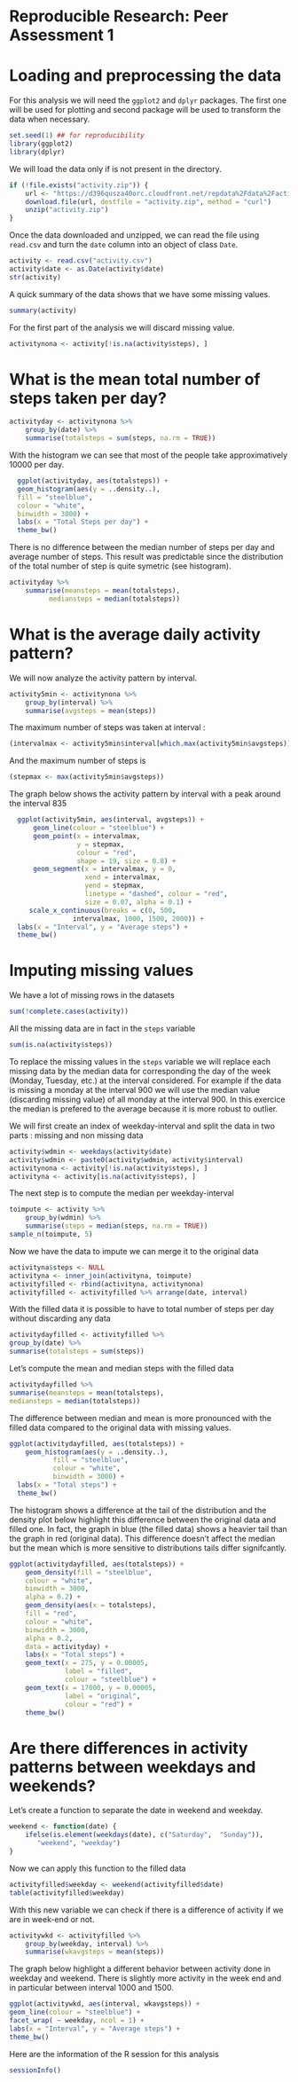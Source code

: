 # Reproducible Research: Peer Assessment 1


# Loading and preprocessing the data

For this analysis we will need the `ggplot2` and `dplyr` packages. The first one will be used for plotting and second package will be used to transform the data when necessary.


```r
set.seed(1) ## for reproducibility
library(ggplot2)
library(dplyr)
```

We will load the data only if is not present in the directory.

```r
if (!file.exists("activity.zip")) {
    url <- "https://d396qusza40orc.cloudfront.net/repdata%2Fdata%2Factivity.zip"
    download.file(url, destfile = "activity.zip", method = "curl")
    unzip("activity.zip")
}
```


Once the data downloaded and unzipped, we can read the file using `read.csv` and turn the `date` column into an object of class `Date`.

```r
activity <- read.csv("activity.csv")
activity$date <- as.Date(activity$date)
str(activity)
```

A quick summary of the data shows that we have some missing values.

```r
summary(activity)
```

For the first part of the analysis we will discard missing value.

```r
activitynona <- activity[!is.na(activity$steps), ]
```

# What is the mean total number of steps taken per day?



```r
activityday <- activitynona %>%
    group_by(date) %>%
    summarise(totalsteps = sum(steps, na.rm = TRUE))
```

With the histogram we can see that most of the people take approximatively 10000 per day.


```r
  ggplot(activityday, aes(totalsteps)) +
  geom_histogram(aes(y = ..density..),
  fill = "steelblue",
  colour = "white",
  binwidth = 3000) +
  labs(x = "Total Steps per day") +
  theme_bw()
```

There is no difference between the median number of steps per day and average number of steps. This result was predictable since the distribution of the total number of step is quite symetric (see histogram).


```r
activityday %>%
    summarise(meansteps = mean(totalsteps),
	      mediansteps = median(totalsteps))
```

# What is the average daily activity pattern?

We will now analyze the activity pattern by interval.

```r
activity5min <- activitynona %>%
    group_by(interval) %>%
	summarise(avgsteps = mean(steps))
```

The maximum number of steps was taken at interval :

```r
(intervalmax <- activity5min$interval[which.max(activity5min$avgsteps)])
```

And the maximum number of steps is 

```r
(stepmax <- max(activity5min$avgsteps))
```

The graph below shows the activity pattern by interval with a peak around the interval 835 

```r
  ggplot(activity5min, aes(interval, avgsteps)) +
      geom_line(colour = "steelblue") +
      geom_point(x = intervalmax,
                 y = stepmax,
                 colour = "red", 
                 shape = 19, size = 0.8) +
      geom_segment(x = intervalmax, y = 0,
                   xend = intervalmax,
                   yend = stepmax,
                   linetype = "dashed", colour = "red",
                   size = 0.07, alpha = 0.1) +
     scale_x_continuous(breaks = c(0, 500, 
                intervalmax, 1000, 1500, 2000)) +
  labs(x = "Interval", y = "Average steps") +
  theme_bw()
```

# Imputing missing values

We have a lot of missing rows in the datasets 

```r
sum(!complete.cases(activity))
```

All the missing data are in  fact in the `steps` variable 

```r
sum(is.na(activity$steps))
```

To replace the missing values in the `steps` variable we will replace each missing data by the median data for corresponding the day of the week (Monday, Tuesday, etc.) at the interval considered. For example if the data is missing a monday at the interval 900 we will use the median value (discarding missing value) of all monday at the interval 900.
In this exercice the median is prefered to the average because it is more robust to outlier.

We will first create an index of weekday-interval and split the data in two parts : missing and non missing data

```r
activity$wdmin <- weekdays(activity$date)
activity$wdmin <- paste0(activity$wdmin, activity$interval)
activitynona <- activity[!is.na(activity$steps), ]
activityna <- activity[is.na(activity$steps), ]
```

The next step is to compute the median per weekday-interval

```r
toimpute <- activity %>%
    group_by(wdmin) %>%
	summarise(steps = median(steps, na.rm = TRUE))
sample_n(toimpute, 5)
```

Now we have the data to impute we can merge it to the original data

```r
activityna$steps <- NULL
activityna <- inner_join(activityna, toimpute)
activityfilled <- rbind(activityna, activitynona)
activityfilled <- activityfilled %>% arrange(date, interval)
```

With the filled data it is possible to have to total number of steps per day without discarding any data

```r
activitydayfilled <- activityfilled %>%
group_by(date) %>%
summarise(totalsteps = sum(steps))
```

Let's compute the mean and median steps with the filled data

```r
activitydayfilled %>%
summarise(meansteps = mean(totalsteps),
mediansteps = median(totalsteps))
```

The difference between median and mean is more pronounced with the filled data compared to the original data with missing values. 

```r
ggplot(activitydayfilled, aes(totalsteps)) +
    geom_histogram(aes(y = ..density..),
		   fill = "steelblue",
		   colour = "white",
		   binwidth = 3000) +
  labs(x = "Total steps") +
  theme_bw()
```

The histogram shows a difference at the tail of the distribution and the density plot below highlight this difference between the original data and filled one.
In fact, the graph in blue (the filled data) shows a heavier tail than the graph in red (original data). This difference doesn't affect the median but the mean which is more sensitive to distributions tails differ signifcantly.

```r
ggplot(activitydayfilled, aes(totalsteps)) +
    geom_density(fill = "steelblue",
    colour = "white",
    binwidth = 3000,
    alpha = 0.2) +
    geom_density(aes(x = totalsteps),
    fill = "red",
    colour = "white",
    binwidth = 3000,
    alpha = 0.2,
    data = activityday) +
    labs(x = "Total steps") +
    geom_text(x = 275, y = 0.00005,
              label = "filled",
              colour = "steelblue") +
    geom_text(x = 17000, y = 0.00005,
              label = "original",
              colour = "red") +
    theme_bw()
```

# Are there differences in activity patterns between weekdays and weekends?

Let's create a function to separate the date in weekend and weekday.

```r
weekend <- function(date) {
    ifelse(is.element(weekdays(date), c("Saturday",  "Sunday")),
	   "weekend", "weekday")
}
```

Now we can apply this function to the filled data

```r
activityfilled$weekday <- weekend(activityfilled$date)
table(activityfilled$weekday)
```

With this new variable we can check if there is a difference of activity if we are in week-end or not.


```r
activitywkd <- activityfilled %>%
    group_by(weekday, interval) %>%
	summarise(wkavgsteps = mean(steps))
```

The graph below highlight a different behavior between activity done in weekday and weekend. There is slightly more activity in the week end and in particular between interval 1000 and 1500.


```r
ggplot(activitywkd, aes(interval, wkavgsteps)) +
geom_line(colour = "steelblue") +
facet_wrap( ~ weekday, ncol = 1) +
labs(x = "Interval", y = "Average steps") +
theme_bw()
```


Here are the information of the R session for this analysis 

```r
sessionInfo()
```
